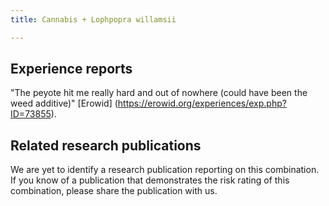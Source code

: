 ---
title: Cannabis + Lophpopra willamsii

---

## Experience reports

"The peyote hit me really hard and out of nowhere (could have been the weed additive)" [Erowid] (https://erowid.org/experiences/exp.php?ID=73855).


## Related research publications

We are yet to identify a research publication reporting on this combination. If you know of a publication that demonstrates the risk rating of this combination, please share the publication with us.



